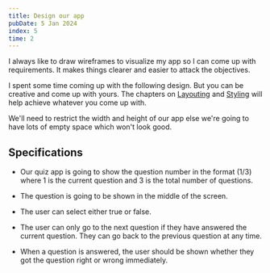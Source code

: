```yaml
---
title: Design our app
pubDate: 5 Jan 2024
index: 5
time: 2
---
```



I always like to draw wireframes to visualize my app so I can come up with requirements. It makes things clearer and easier to attack the objectives.

I spent some time coming up with the following design. But you can be creative and come up with yours. The chapters on [Layouting](layout) and [Styling](styling) will help achieve whatever you come up with.

<div class="bg-zinc-50 rounded-lg dark:(bg-neutral-800 bg-opacity-50) p-2">
  <QuizUIDesign />
</div>

We'll need to restrict the width and height of our app else we're going to have lots of empty space which won't look good.

## Specifications

- Our quiz app is going to show the question number in the format (1/3) where 1 is the current question and 3 is the total number of questions.

- The question is going to be shown in the middle of the screen.

- The user can select either true or false.

- The user can only go to the next question if they have answered the current question. They can go back to the previous question at any time.

- When a question is answered, the user should be shown whether they got the question right or wrong immediately.